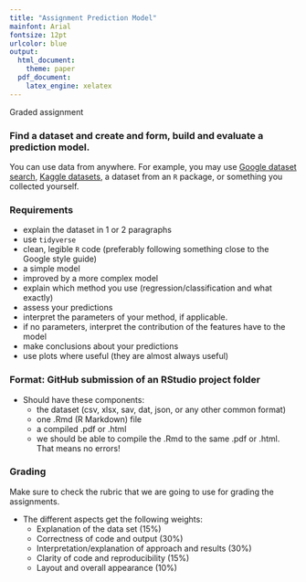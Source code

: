 ```yaml
---
title: "Assignment Prediction Model"
mainfont: Arial
fontsize: 12pt
urlcolor: blue
output:
  html_document:
    theme: paper
  pdf_document:
    latex_engine: xelatex
---
```


Graded assignment

### Find a dataset and create and form, build and evaluate a prediction model. 
You can use data from anywhere. For example, you may use [Google dataset search](https://toolbox.google.com/datasetsearch), [Kaggle datasets](https://www.kaggle.com/datasets), a dataset from an `R` package, or something you collected yourself.

### Requirements
- explain the dataset in 1 or 2 paragraphs
- use `tidyverse`
- clean, legible `R` code (preferably following something close to the Google style guide)
- a simple model
- improved by a more complex model
- explain which method you use (regression/classification and what exactly)
- assess your predictions 
- interpret the parameters of your method, if applicable. 
- if no parameters, interpret the contribution of the features have to the model
- make conclusions about your predictions
- use plots where useful (they are almost always useful)

### Format: GitHub submission of an RStudio project folder
- Should have these components:
  - the dataset (csv, xlsx, sav, dat, json, or any other common format)
  - one .Rmd (R Markdown) file
  - a compiled .pdf or .html
  - we should be able to compile the .Rmd to the same .pdf or .html. That means no errors!

### Grading

Make sure to check the rubric that we are going to use for grading the assignments.

- The different aspects get the following weights:
  - Explanation of the data set (15%)
  - Correctness of code and output (30%)
  - Interpretation/explanation of approach and results (30%)
  - Clarity of code and reproducibility (15%)
  - Layout and overall appearance (10%)

